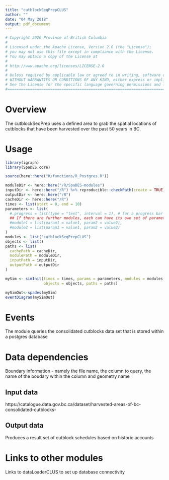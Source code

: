 ```yaml
---
title: "cutblockSeqPrepCLUS"
author: ""
date: "04 May 2018"
output: pdf_document
---
```

```r
# Copyright 2020 Province of British Columbia
# 
# Licensed under the Apache License, Version 2.0 (the "License");
# you may not use this file except in compliance with the License.
# You may obtain a copy of the License at
# 
# http://www.apache.org/licenses/LICENSE-2.0
# 
# Unless required by applicable law or agreed to in writing, software distributed under the License is distributed on an "AS IS" BASIS,
# WITHOUT WARRANTIES OR CONDITIONS OF ANY KIND, either express or implied.
# See the License for the specific language governing permissions and limitations under the License.
#===========================================================================================
```
# Overview

The cutblockSeqPrep uses a defined area to grab the spatial locations of cutblocks that have been harvested over the past 50 years in BC.

# Usage

```r
library(igraph)
library(SpaDES.core)

source(here::here("R/functions/R_Postgres.R"))

moduleDir <- here::here("/R/SpaDES-modules")
inputDir <- here::here("/R") %>% reproducible::checkPath(create = TRUE)
outputDir <- here::here("/R")
cacheDir <- here::here("/R")
times <- list(start = 0, end = 10)
parameters <- list(
  #.progress = list(type = "text", interval = 1), # for a progress bar
  ## If there are further modules, each can have its own set of parameters:
  #module1 = list(param1 = value1, param2 = value2),
  #module2 = list(param1 = value1, param2 = value2)
)
modules <- list("cutblockSeqPrepCLUS")
objects <- list()
paths <- list(
  cachePath = cacheDir,
  modulePath = moduleDir,
  inputPath = inputDir,
  outputPath = outputDir
)

mySim <- simInit(times = times, params = parameters, modules = modules,
                 objects = objects, paths = paths)

mySimOut<-spades(mySim)
eventDiagram(mySimOut)
```

# Events

The module queries the consolidated cutblocks data set that is stored within a postgres database

# Data dependencies

Boundary information - namely the file name, the column to query, the name of the boudary within the column and geometry name

## Input data

https://catalogue.data.gov.bc.ca/dataset/harvested-areas-of-bc-consolidated-cutblocks-

## Output data

Produces a result set of cutblock schedules based on historic accounts

# Links to other modules

Links to dataLoaderCLUS to set up database connectivity

